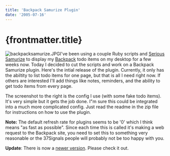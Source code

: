 ```yaml
---
title: 'Backpack Samurize Plugin'
date: '2005-07-16'
---
```


# {frontmatter.title}

![backpacksamurize.JPG](/images/backpacksamurize.JPG)I've been using a couple Ruby scripts and [Serious Samurize](http://www.samurize.com) to display my [Backpack](http://www.backpackit.com/) todo items on my desktop for a few weeks now. Today I decided to cut the scripts and work on a Backpack Samurize plugin. Here's the intial release of the plugin. Currently, it only has the abiltity to list todo items for one page, but that is all I need right now. If others are interested I'll add things like notes, reminders, and the ability to get todo items from every page.

The screenshot to the right is the config I use (with some fake todo items). It's very simple but it gets the job done. I"m sure this could be integrated into a much more complicated config. Just read the readme in the zip file for instructions on how to use the plugin.

**Note:** The default refresh rate for plugins seems to be '0' which I think means "as fast as possible". Since each time this is called it's making a web request to the Backpack site, you need to set this to something very reasonable or the 37Signals people will probably not be too happy with you.

**Update**: There is now a [newer version](http://dmihalik.com/PermaLink,guid,12ee2b3f-54b0-490c-b589-7d1efde1109a.aspx). Please check it out.
